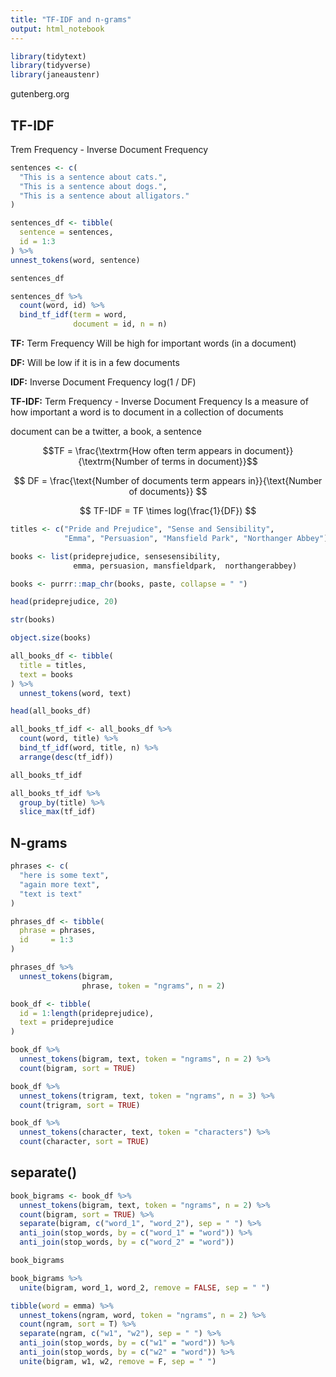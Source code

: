 ```yaml
---
title: "TF-IDF and n-grams"
output: html_notebook
---
```


```r
library(tidytext)
library(tidyverse)
library(janeaustenr)
```

gutenberg.org

## TF-IDF

Trem Frequency - Inverse Document Frequency

```r
sentences <- c(
  "This is a sentence about cats.",
  "This is a sentence about dogs.",
  "This is a sentence about alligators."
)
```

```r
sentences_df <- tibble(
  sentence = sentences,
  id = 1:3
) %>%
unnest_tokens(word, sentence) 

sentences_df
```

```r
sentences_df %>% 
  count(word, id) %>%
  bind_tf_idf(term = word, 
              document = id, n = n)
```

__TF:__ Term Frequency
Will be high for important words (in a document)

__DF:__
Will be low if it is in a few documents

__IDF:__ Inverse Document Frequency
log(1 / DF)

__TF-IDF:__ Term Frequency - Inverse Document Frequency
Is a measure of how important a word is to document in a collection of documents


document can be a twitter, a book, a sentence 


$$TF = \frac{\textrm{How often term appears in document}}{\textrm{Number of terms in document}}$$

$$
DF = \frac{\text{Number of documents term appears in}}{\text{Number of documents}}
$$

$$
TF-IDF = TF \times log(\frac{1}{DF})
$$


```r
titles <- c("Pride and Prejudice", "Sense and Sensibility", 
            "Emma", "Persuasion", "Mansfield Park", "Northanger Abbey")

books <- list(prideprejudice, sensesensibility, 
              emma, persuasion, mansfieldpark,  northangerabbey)

```

```r
books <- purrr::map_chr(books, paste, collapse = " ")
```

```r
head(prideprejudice, 20)
```

```r
str(books)
```

```r
object.size(books)
```

```r
all_books_df <- tibble(
  title = titles,
  text = books
) %>%
  unnest_tokens(word, text)

head(all_books_df)
```

```r
all_books_tf_idf <- all_books_df %>% 
  count(word, title) %>% 
  bind_tf_idf(word, title, n) %>% 
  arrange(desc(tf_idf))

all_books_tf_idf
```

```r
all_books_tf_idf %>%
  group_by(title) %>%
  slice_max(tf_idf)
```

## N-grams

```r
phrases <- c(
  "here is some text",
  "again more text",
  "text is text"
)

phrases_df <- tibble(
  phrase = phrases,
  id     = 1:3
) 

phrases_df %>%
  unnest_tokens(bigram, 
                phrase, token = "ngrams", n = 2)
```

```r
book_df <- tibble(
  id = 1:length(prideprejudice),
  text = prideprejudice
) 

book_df %>% 
  unnest_tokens(bigram, text, token = "ngrams", n = 2) %>% 
  count(bigram, sort = TRUE)

book_df %>% 
  unnest_tokens(trigram, text, token = "ngrams", n = 3) %>% 
  count(trigram, sort = TRUE)

book_df %>% 
  unnest_tokens(character, text, token = "characters") %>% 
  count(character, sort = TRUE)

```

## separate()

```r
book_bigrams <- book_df %>%
  unnest_tokens(bigram, text, token = "ngrams", n = 2) %>%
  count(bigram, sort = TRUE) %>%
  separate(bigram, c("word_1", "word_2"), sep = " ") %>%
  anti_join(stop_words, by = c("word_1" = "word")) %>%
  anti_join(stop_words, by = c("word_2" = "word")) 

book_bigrams
```

```r
book_bigrams %>% 
  unite(bigram, word_1, word_2, remove = FALSE, sep = " ")
```


```r
tibble(word = emma) %>% 
  unnest_tokens(ngram, word, token = "ngrams", n = 2) %>% 
  count(ngram, sort = T) %>% 
  separate(ngram, c("w1", "w2"), sep = " ") %>% 
  anti_join(stop_words, by = c("w1" = "word")) %>% 
  anti_join(stop_words, by = c("w2" = "word")) %>%
  unite(bigram, w1, w2, remove = F, sep = " ")
```




